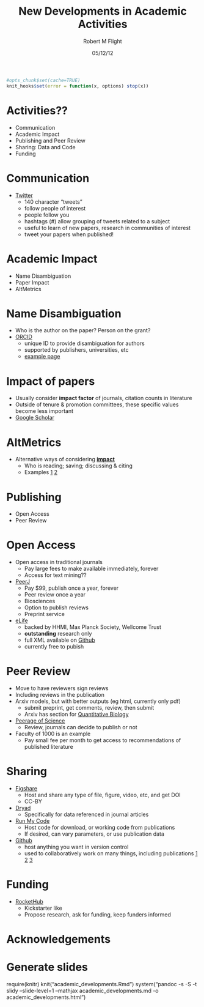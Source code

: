 % New Developments in Academic Activities
% Robert M Flight
% 05/12/12

```r
#opts_chunk$set(cache=TRUE)
knit_hooks$set(error = function(x, options) stop(x)) 
```

# Activities??

 * Communication
 * Academic Impact
 * Publishing and Peer Review
 * Sharing: Data and Code
 * Funding
 

# Communication

 * [Twitter](https://twitter.com/rmflight)
     * 140 character "tweets"
     * follow people of interest
     * people follow you
     * hashtags (#) allow grouping of tweets related to a subject
     * useful to learn of new papers, research in communities of interest
     * tweet your papers when published!

# Academic Impact

 * Name Disambiguation
 * Paper Impact
 * AltMetrics


# Name Disambiguation

 * Who is the author on the paper? Person on the grant?
 * [ORCID](http://orcid.org)
     * unique ID to provide disambiguation for authors
     * supported by publishers, universities, etc
     * [example page](https://orcid.org/0000-0001-8141-7788)
     

# Impact of papers

 * Usually consider **impact factor** of journals, citation counts in literature
 * Outside of tenure & promotion committees, these specific values become less important
 * [Google Scholar](http://scholar.google.com/citations?user=G8bFNwYAAAAJ&hl=en)


# AltMetrics
 * Alternative ways of considering **[impact](http://altmetrics.org/tools/)**
     * Who is reading; saving; discussing & citing
     * Examples [1](http://impactstory.org/collection/of49tu)  [2](http://impactstory.org/collection/pn6ow0)
   

# Publishing

 * Open Access
 * Peer Review

# Open Access

 * Open access in traditional journals
     * Pay large fees to make available immediately, forever
     * Access for text mining??
 * [PeerJ](http://peerj.org)
     * Pay $99, publish once a year, forever
     * Peer review once a year
     * Biosciences
     * Option to publish reviews
     * Preprint service
 * [eLife](http://www.elifesciences.org/the-journal/)
     * backed by HHMI, Max Planck Society, Wellcome Trust
     * **outstanding** research only
     * full XML available on [Github](https://github.com/elifesciences/elife-articles)
     * currently free to pubish
 
# Peer Review

 * Move to have reviewers sign reviews
 * Including reviews in the publication
 * Arxiv models, but with better outputs (eg html, currently only pdf)
     * submit preprint, get comments, review, then submit
     * Arxiv has section for [Quantitative Biology](http://arxiv.org/list/q-bio/new)
 * [Peerage of Science](http://www.peerageofscience.org/)
     * Review, journals can decide to publish or not
 * Faculty of 1000 is an example
     * Pay small fee per month to get access to recommendations of published literature
     
# Sharing

 * [Figshare](http://figshare.com/)
     * Host and share any type of file, figure, video, etc, and get DOI
     * CC-BY
 * [Dryad](http://datadryad.org/)
     * Specifically for data referenced in journal articles
 * [Run My Code](http://www.runmycode.org/CompanionSite/)
     * Host code for download, or working code from publications
     * If desired, can vary parameters, or use publication data
 * [Github](https://github.com/)
     * host anything you want in version control
     * used to collaboratively work on many things, including publications [1](https://github.com/PhDP/article_preprint/blob/master/ms.tex) [2](https://github.com/cwcon/push) [3](https://github.com/rmflight/affyMM/)
     
# Funding

 * [RocketHub](http://www.rockethub.com/projects/11106-crowdsourcing-discovery)
     * Kickstarter like
     * Propose research, ask for funding, keep funders informed
     
# Acknowledgements

# Generate slides

 require(knitr)
 knit("academic_developments.Rmd")
 system("pandoc -s -S -t slidy --slide-level=1 --mathjax academic_developments.md -o academic_developments.html")